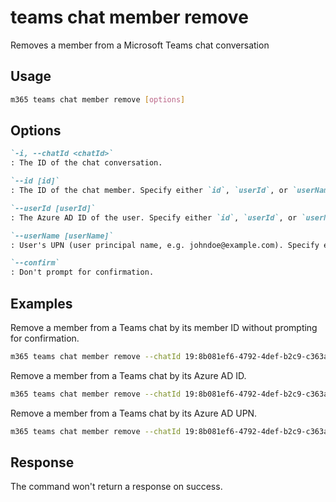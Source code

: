 
# teams chat member remove

Removes a member from a Microsoft Teams chat conversation

## Usage

```sh
m365 teams chat member remove [options]
```

## Options

```md defintion-list
`-i, --chatId <chatId>`
: The ID of the chat conversation.

`--id [id]`
: The ID of the chat member. Specify either `id`, `userId`, or `userName` but not multiple.

`--userId [userId]`
: The Azure AD ID of the user. Specify either `id`, `userId`, or `userName` but not multiple.

`--userName [userName]`
: User's UPN (user principal name, e.g. johndoe@example.com). Specify either `id`, `userId`, or `userName` but not multiple.

`--confirm`
: Don't prompt for confirmation.
```

<Global />

## Examples

Remove a member from a Teams chat by its member ID without prompting for confirmation.

```sh
m365 teams chat member remove --chatId 19:8b081ef6-4792-4def-b2c9-c363a1bf41d5_5031bb31-22c0-4f6f-9f73-91d34ab2b32d@unq.gbl.spaces --id MCMjMjQzMmI1N2ItMGFiZC00M2RiLWFhN2ItMTZlYWRkMTE1ZDM0IyMxOTpiZDlkYTQ2MzIzYWY0MjUzOTZkMGZhNjcyMDAyODk4NEB0aHJlYWQudjIjIzQ4YmY5ZDUyLWRjYTctNGE1Zi04Mzk4LTM3Yjk1Y2M3YmQ4Mw== --confirm
```

Remove a member from a Teams chat by its Azure AD ID.

```sh
m365 teams chat member remove --chatId 19:8b081ef6-4792-4def-b2c9-c363a1bf41d5_5031bb31-22c0-4f6f-9f73-91d34ab2b32d@unq.gbl.spaces --userId bd94e214-7852-48b0-a326-5a34b2a02183
```

Remove a member from a Teams chat by its Azure AD UPN.

```sh
m365 teams chat member remove --chatId 19:8b081ef6-4792-4def-b2c9-c363a1bf41d5_5031bb31-22c0-4f6f-9f73-91d34ab2b32d@unq.gbl.spaces --userName john.doe@contoso.com
```

## Response

The command won't return a response on success.
